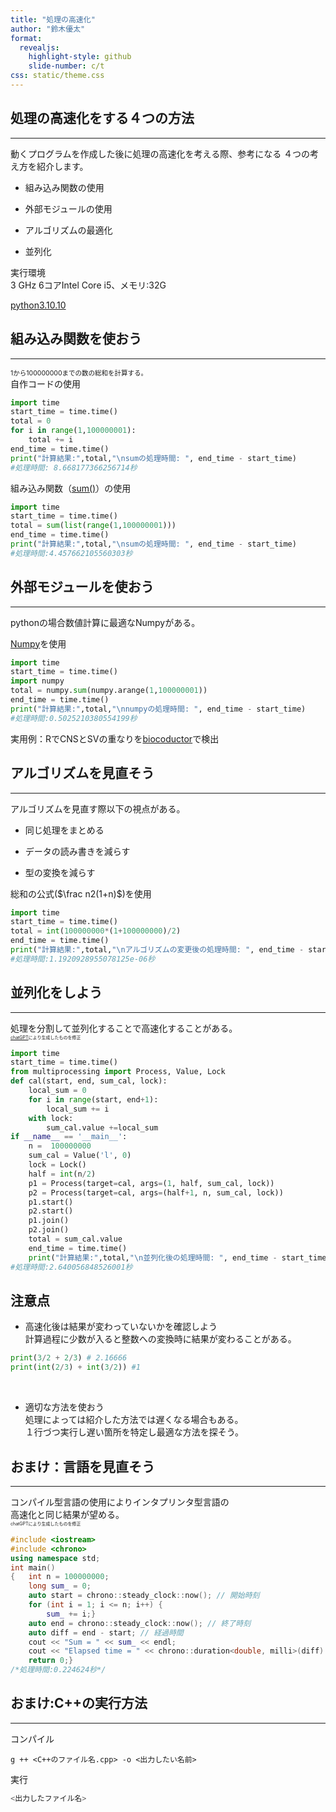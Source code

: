 ```yaml
---
title: "処理の高速化"
author: "鈴木優太"
format: 
  revealjs:
    highlight-style: github
    slide-number: c/t
css: static/theme.css
---
```


## 処理の高速化をする４つの方法
<hr>
動くプログラムを作成した後に処理の高速化を考える際、参考になる
４つの考え方を紹介します。 <br>

- 組み込み関数の使用 <br>

- 外部モジュールの使用 <br>

- アルゴリズムの最適化 <br>

- 並列化

実行環境<br>
3 GHz 6コアIntel Core i5、メモリ:32G

[python3.10.10](https://docs.python.org/3.10/)<br>



## 組み込み関数を使おう
<hr>

<span style="font-size:75%">1から100000000までの数の総和を計算する。</span><br>
自作コードの使用
```python
import time
start_time = time.time()
total = 0
for i in range(1,100000001):
    total += i
end_time = time.time()
print("計算結果:",total,"\nsumの処理時間: ", end_time - start_time)
#処理時間: 8.668177366256714秒
```

組み込み関数（[sum()](https://docs.python.org/ja/3.10/library/functions.html#sum)）の使用
```python
import time
start_time = time.time()
total = sum(list(range(1,100000001)))
end_time = time.time()
print("計算結果:",total,"\nsumの処理時間: ", end_time - start_time)
#処理時間:4.457662105560303秒
```

## 外部モジュールを使おう
<hr>
pythonの場合数値計算に最適なNumpyがある。


[Numpy](https://numpy.org/)を使用
```python
import time
start_time = time.time()
import numpy
total = numpy.sum(numpy.arange(1,100000001))
end_time = time.time()
print("計算結果:",total,"\nnumpyの処理時間: ", end_time - start_time)
#処理時間:0.5025210380554199秒
```
実用例：RでCNSとSVの重なりを[biocoductor](https://www.bioconductor.org/)で検出

## アルゴリズムを見直そう
<hr>
アルゴリズムを見直す際以下の視点がある。<br>

- 同じ処理をまとめる<br>

- データの読み書きを減らす<br>

- 型の変換を減らす

総和の公式($\frac n2(1+n)$)を使用
```python
import time
start_time = time.time()
total = int(100000000*(1+100000000)/2)
end_time = time.time()
print("計算結果:",total,"\nアルゴリズムの変更後の処理時間: ", end_time - start_time)
#処理時間:1.1920928955078125e-06秒
```


## 並列化をしよう
<hr>
処理を分割して並列化することで高速化することがある。<br>
<span style="font-size:50%">[chatGPT](https://openai.com/blog/chatgpt)により生成したものを修正</span>
```python
import time
start_time = time.time()
from multiprocessing import Process, Value, Lock
def cal(start, end, sum_cal, lock):
    local_sum = 0
    for i in range(start, end+1):
        local_sum += i
    with lock:
        sum_cal.value +=local_sum
if __name__ == '__main__':
    n =  100000000
    sum_cal = Value('l', 0)
    lock = Lock()
    half = int(n/2)
    p1 = Process(target=cal, args=(1, half, sum_cal, lock))
    p2 = Process(target=cal, args=(half+1, n, sum_cal, lock))
    p1.start()
    p2.start()
    p1.join()
    p2.join()
    total = sum_cal.value
    end_time = time.time()
    print("計算結果:",total,"\n並列化後の処理時間: ", end_time - start_time)
#処理時間:2.640056848526001秒
```


## 注意点

- 高速化後は結果が変わっていないかを確認しよう<br>
計算過程に少数が入ると整数への変換時に結果が変わることがある。
```python
print(3/2 + 2/3) # 2.16666
print(int(2/3) + int(3/2)) #1
```
<br>


- 適切な方法を使おう<br>
処理によっては紹介した方法では遅くなる場合もある。<br>
１行づつ実行し遅い箇所を特定し最適な方法を探そう。


## おまけ：言語を見直そう
<hr>

コンパイル型言語の使用によりインタプリンタ型言語の<br>
高速化と同じ結果が望める。 <br>
<span style="font-size:50%">chatGPTにより生成したものを修正</span>
```C++
#include <iostream>
#include <chrono>
using namespace std;
int main()
{   int n = 100000000;
    long sum_ = 0;
    auto start = chrono::steady_clock::now(); // 開始時刻
    for (int i = 1; i <= n; i++) {
        sum_ += i;}
    auto end = chrono::steady_clock::now(); // 終了時刻
    auto diff = end - start; // 経過時間
    cout << "Sum = " << sum_ << endl;
    cout << "Elapsed time = " << chrono::duration<double, milli>(diff).count() << " ms" << endl;
    return 0;}
/*処理時間:0.224624秒*/
```

## おまけ:C++の実行方法
<hr>

コンパイル
```nash
g ++ <C++のファイル名.cpp> -o <出力したい名前>
```

実行
```bash
<出力したファイル名>
```